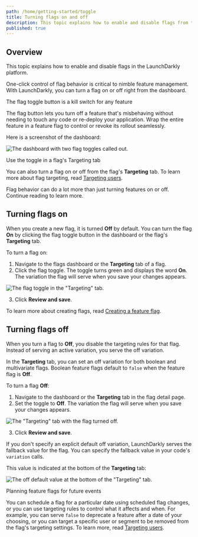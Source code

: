 ```yaml
---
path: /home/getting-started/toggle
title: Turning flags on and off
description: This topic explains how to enable and disable flags from the flag dashboard.
published: true
---
```


## Overview

This topic explains how to enable and disable flags in the LaunchDarkly platform.

One-click control of flag behavior is critical to nimble feature management. With LaunchDarkly, you can turn a flag on or off right from the dashboard.

<Callout intent="info">
<CalloutTitle>The flag toggle button is a kill switch for any feature</CalloutTitle>
<CalloutDescription>

The flag button lets you turn off a feature that's misbehaving without needing to touch any code or re-deploy your application. Wrap the entire feature in a feature flag to control or revoke its rollout seamlessly.

</CalloutDescription>
</Callout>

Here is a screenshot of the dashboard:

![The dashboard with two flag toggles called out.](flag-toggle.png)


<Callout intent="info">
<CalloutTitle>Use the toggle in a flag's Targeting tab</CalloutTitle>
<CalloutDescription>

You can also turn a flag on or off from the flag's **Targeting** tab. To learn more about flag targeting, read [Targeting users](/home/flags/targeting-users).

</CalloutDescription>
</Callout>

Flag behavior can do a lot more than just turning features on or off. Continue reading to learn more.

## Turning flags on

When you create a new flag, it is turned **Off** by default. You can turn the flag **On** by clicking the flag toggle button in the dashboard or the flag's **Targeting** tab.

To turn a flag on:

1. Navigate to the flags dashboard or the **Targeting** tab of a flag.
2. Click the flag toggle. The toggle turns green and displays the word **On**. The variation the flag will serve when you save your changes appears.

![The flag toggle in the "Targeting" tab.](flag-targeting-toggle.png)

3. Click **Review and save**.

To learn more about creating flags, read [Creating a feature flag](/home/getting-started/feature-flags).

## Turning flags off

When you turn a flag to **Off**, you disable the targeting rules for that flag. Instead of serving an active variation, you serve the off variation.

In the **Targeting** tab, you can set an off variation for both boolean and multivariate flags. Boolean feature flags default to `false` when the feature flag is **Off**.

To turn a flag **Off**:

1. Navigate to the dashboard or the **Targeting** tab in the flag detail page.
2. Set the toggle to **Off**. The variation the flag will serve when you save your changes appears.

![The "Targeting" tab with the flag turned off.](flag-targeting-toggle-off.png)

3. Click **Review and save**.

If you don't specify an explicit default off variation, LaunchDarkly serves the fallback value for the flag. You can specify the fallback value in your code's `variation` calls.

This value is indicated at the bottom of the **Targeting** tab:

![The off default value at the bottom of the "Targeting" tab.](flag-off-default-value.png)


<Callout intent="info">
<CalloutTitle>Planning feature flags for future events</CalloutTitle>
<CalloutDescription>

You can schedule a flag for a particular date using scheduled flag changes, or you can use targeting rules to control what it affects and when. For example, you can serve `false` to deprecate a feature after a date of your choosing, or you can target a specific user or segment to be removed from the flag's targeting settings. To learn more, read [Targeting users](/home/flags/targeting-users).

</CalloutDescription>
</Callout>

